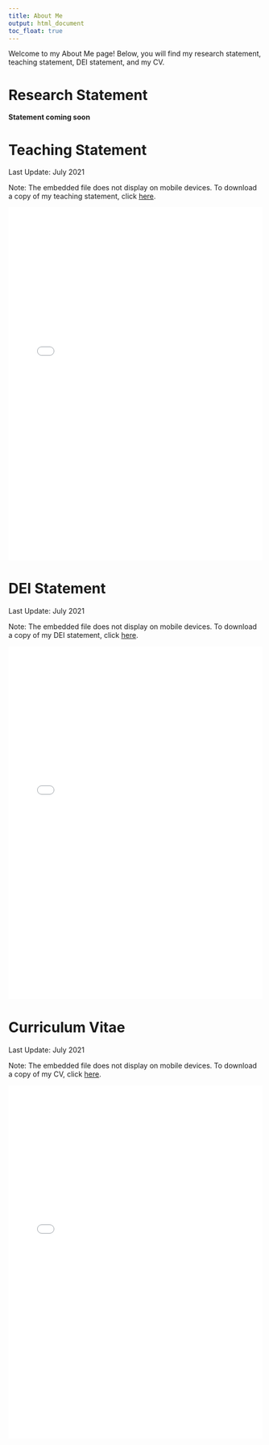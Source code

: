```yaml
---
title: About Me
output: html_document
toc_float: true
---
```


Welcome to my About Me page! Below, you will find my research statement, teaching statement, DEI statement, and my CV. 

# Research Statement

**Statement coming soon**


# Teaching Statement

Last Update: July 2021

Note: The embedded file does not display on mobile devices. To download a copy of my teaching statement, click [here](https://github.com/RaoVNV/RaoVNV.github.io/raw/main/RaoVNV_Teaching.pdf).

<embed 
  src="/RaoVNV_Teaching.pdf" 
  type="application/pdf" 
  width="100%" 
  height="700px"
/>


# DEI Statement

Last Update: July 2021

Note: The embedded file does not display on mobile devices. To download a copy of my DEI statement, click [here](https://github.com/RaoVNV/RaoVNV.github.io/raw/main/RaoVNV_DEI.pdf).

<embed 
  src="/RaoVNV_DEI.pdf" 
  type="application/pdf" 
  width="100%" 
  height="700px"
/>


# Curriculum Vitae

Last Update: July 2021

Note: The embedded file does not display on mobile devices. To download a copy of my CV, click [here](https://github.com/RaoVNV/RaoVNV.github.io/raw/main/RaoVNV_CV.pdf).

<embed 
  src="/RaoVNV_CV.pdf" 
  type="application/pdf" 
  width="100%" 
  height="700px"
/>
